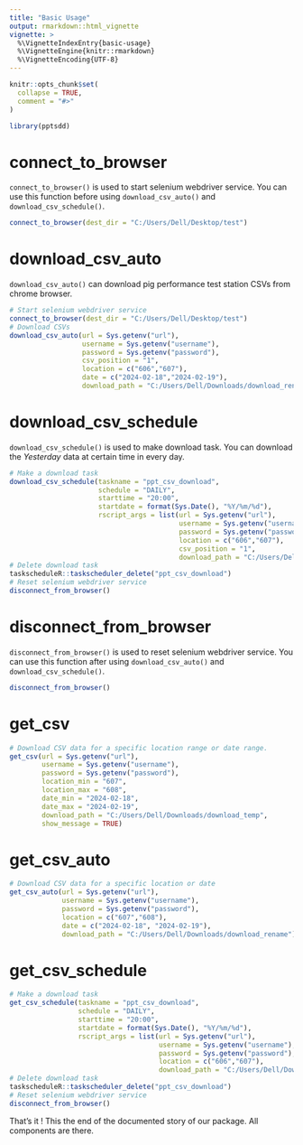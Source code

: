 ```yaml
---
title: "Basic Usage"
output: rmarkdown::html_vignette
vignette: >
  %\VignetteIndexEntry{basic-usage}
  %\VignetteEngine{knitr::rmarkdown}
  %\VignetteEncoding{UTF-8}
---
```


```r
knitr::opts_chunk$set(
  collapse = TRUE,
  comment = "#>"
)
```

```r
library(pptsdd)
```

<!-- WARNING - This vignette is generated by {fusen} from dev/csv_download.Rmd: do not edit by hand -->

```{=html}
<!-- 
Run this 'development' chunk

Store every call to library() that you need to run chunks line by line, as in a classical Rmd for analysis
-->
```

```{=html}
<!--
# Description of your package

This will fill the description of your package.
Fill and run the content of this chunk, before anything else. 

Note: when you will use other flat templates, this part will be in a separate file. Do not be surprised!
-->
```

# connect_to_browser

`connect_to_browser()` is used to start selenium webdriver service. You can use this function before using `download_csv_auto()` and `download_csv_schedule()`.


```r
connect_to_browser(dest_dir = "C:/Users/Dell/Desktop/test")
```

# download_csv_auto

`download_csv_auto()` can download pig performance test station CSVs from chrome browser.


```{=html}
<!-- 
This first section shows:

- the three parts necessary for a package: 'function', 'examples' and 'tests'.  
  + Note that the three following chunks have names accordingly.

-->
```

```{=html}
<!--
Here is an example on how to use the function.
This should be a reproducible and working example
-->
```

```r
# Start selenium webdriver service
connect_to_browser(dest_dir = "C:/Users/Dell/Desktop/test")
# Download CSVs
download_csv_auto(url = Sys.getenv("url"), 
                  username = Sys.getenv("username"), 
                  password = Sys.getenv("password"),
                  csv_position = "1",
                  location = c("606","607"), 
                  date = c("2024-02-18","2024-02-19"), 
                  download_path = "C:/Users/Dell/Downloads/download_rename")
```

# download_csv_schedule

`download_csv_schedule()` is used to make download task. You can download the *Yesterday* data at certain time in every day.


```r
# Make a download task
download_csv_schedule(taskname = "ppt_csv_download",
                      schedule = "DAILY",
                      starttime = "20:00",
                      startdate = format(Sys.Date(), "%Y/%m/%d"),
                      rscript_args = list(url = Sys.getenv("url"),
                                          username = Sys.getenv("username"),
                                          password = Sys.getenv("password"),
                                          location = c("606","607"),
                                          csv_position = "1",
                                          download_path = "C:/Users/Dell/Downloads/download_temp"))
# Delete download task
taskscheduleR::taskscheduler_delete("ppt_csv_download")
# Reset selenium webdriver service
disconnect_from_browser()
```

# disconnect_from_browser

`disconnect_from_browser()` is used to reset selenium webdriver service. You can use this function after using `download_csv_auto()` and `download_csv_schedule()`.


```r
disconnect_from_browser()
```

# get_csv

```r
# Download CSV data for a specific location range or date range.
get_csv(url = Sys.getenv("url"),
        username = Sys.getenv("username"),
        password = Sys.getenv("password"),
        location_min = "607",
        location_max = "608",
        date_min = "2024-02-18",
        date_max = "2024-02-19",
        download_path = "C:/Users/Dell/Downloads/download_temp", 
        show_message = TRUE)
```

# get_csv_auto

```r
# Download CSV data for a specific location or date
get_csv_auto(url = Sys.getenv("url"),
             username = Sys.getenv("username"),
             password = Sys.getenv("password"),
             location = c("607","608"),
             date = c("2024-02-18", "2024-02-19"),
             download_path = "C:/Users/Dell/Downloads/download_rename")
```

# get_csv_schedule

```r
# Make a download task
get_csv_schedule(taskname = "ppt_csv_download",
                 schedule = "DAILY",
                 starttime = "20:00",
                 startdate = format(Sys.Date(), "%Y/%m/%d"),
                 rscript_args = list(url = Sys.getenv("url"),
                                     username = Sys.getenv("username"),
                                     password = Sys.getenv("password"),
                                     location = c("606","607"),
                                     download_path = "C:/Users/Dell/Downloads/download_rename"))
# Delete download task
taskscheduleR::taskscheduler_delete("ppt_csv_download")
# Reset selenium webdriver service
disconnect_from_browser()
```

That's it ! This the end of the documented story of our package. All components are there.


```{=html}
<!-- 
# Inflate your package

You're one inflate from paper to box.
Build your package from this very Rmd using `fusen::inflate()` 
-->
```

```{=html}
<!-- 
- Verify your `"DESCRIPTION"` file has been updated
- Verify your function is in `"R/"` directory
- Verify your test is in `"tests/testthat/"` directory
- Verify this Rmd appears in `"vignettes/"` directory 
-->
```

